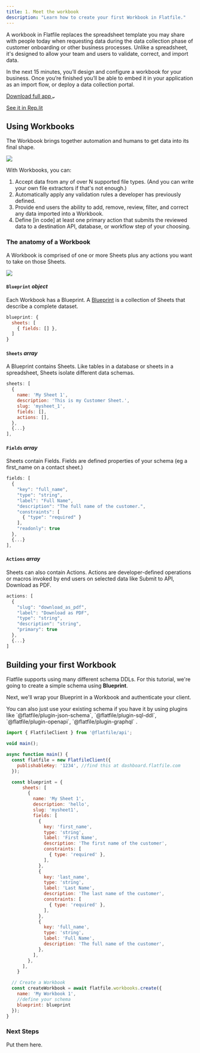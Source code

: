 ```yaml
---
title: 1. Meet the workbook
description: "Learn how to create your first Workbook in Flatfile."
---
```

A workbook in Flatfile replaces the spreadsheet template you may share 
with people today when requesting data during the data collection phase 
of customer onboarding or other business processes. Unlike a spreadsheet, 
it's designed to allow your team and users to validate, correct, and import data.


In the next 15 minutes, you’ll design and configure a workbook 
for your business. Once you’re finished you’ll be able to embed it in your application 
as an import flow, or deploy a data collection portal.



<a target="#hello" class="group px-4 py-1.5 relative inline-flex items-center rounded-full shadow-sm text-sm font-medium" 
href="#hello">
    <span class="absolute inset-0 bg-primary-dark rounded-full group-hover:opacity-[0.9]"></span>
    <span class="z-10 mr-2 text-white">Download full app</span>
    <svg width="6" height="3" class="h-2 overflow-visible -rotate-90 text-white" aria-hidden="true"><path d="M0 0L3 3L6 0" fill="none" stroke="currentColor" stroke-width="1.5" stroke-linecap="round"></path></svg>
</a>

<a href="https://stackblitz.com/edit/flatfile-typescript-sdk-pgxzgt?file=app.ts" class="font-medium hover:text-primary dark:hover:text-primary-light py-1.5 mx-4">See it in Rep.lit</a>


## Using Workbooks

The Workbook brings together automation and humans to get data into its final shape. 

<img src="../images/quickstart/workbook.png" caption="The Flatfile Workbook"/>

With Workbooks, you can:
1. Accept data from any of over N supported file types. (And you can write your own file extractors if that's not enough.)
2. Automatically apply any validation rules a developer has previously defined.
3. Provide end users the ability to add, remove, review, filter, and correct any data imported into a Workbook.
4. Define [in code] at least one primary action that submits the reviewed data to a destination API, database, or workflow step of your choosing.

### The anatomy of a Workbook
A Workbook is comprised of one or more Sheets plus any actions you want to take on those Sheets.

<img src="../images/quickstart/workbook_anatomy.png" caption="The anatomy of a Workbook"/>

#### `Blueprint` *object*
Each Workbook has a Blueprint. A <Tooltip tip="Learn more about Blueprint">[Blueprint](docs.com)</Tooltip> is a collection of Sheets that describe a complete dataset.

```jsx  
blueprint: {
  sheets: [
    { fields: [] },
  ]
}
```


#### `Sheets` *array*
A Blueprint contains Sheets. Like tables in a database or sheets in a spreadsheet, Sheets isolate different data schemas.

```jsx  
sheets: [
  {
    name: 'My Sheet 1',
    description: 'This is my Customer Sheet.',
    slug: 'mysheet_1',
    fields: [],
    actions: [],
  },
  {...}
],
```

#### `Fields` *array*
Sheets contain Fields. Fields are defined properties of your schema (eg a first_name on a contact sheet.)

```jsx  
fields: [
  {
    "key": "full_name",
    "type": "string",
    "label": "Full Name",
    "description": "The full name of the customer.",
    "constraints": [
      { "type": "required" }
    ],
    "readonly": true
  },
  {...}
],
```

#### `Actions` *array*
Sheets can also contain Actions. Actions are developer-defined operations or macros invoked by end users on selected data like Submit to API, Download as PDF.

```jsx  
actions: [
  {
    "slug": "download_as_pdf",
    "label": "Download as PDF",
    "type": "string",
    "description": "string",
    "primary": true
  },
  {...}
]
```
## Building your first Workbook

Flatfile supports using many different schema DDLs. For this tutorial, we're going to create a 
simple schema using <Tooltip tip="Learn more about Blueprint">**Blueprint**</Tooltip>.

Next, we'll wrap your Blueprint in a Workbook and <Tooltip tip="Learn more about authentication">authenticate your client</Tooltip>. 

<Info>
  You can also just use your existing schema if you have it by using plugins like 
  `@flatfile/plugin-json-schema`, `@flatfile/plugin-sql-ddl`, `@flatfile/plugin-openapi`, `@flatfile/plugin-graphql` .
</Info>

```jsx 
import { FlatfileClient } from '@flatfile/api';

void main();

async function main() {
  const flatfile = new FlatfileClient({
    publishableKey: '1234', //find this at dashboard.flatfile.com
  });

  const blueprint = {
      sheets: [
        {
          name: 'My Sheet 1',
          description: 'hello',
          slug: 'mysheet1',
          fields: [
            {
              key: 'first_name',
              type: 'string',
              label: 'First Name',
              description: 'The first name of the customer',
              constraints: [
                { type: 'required' },
              ],
            },
            {
              key: 'last_name',
              type: 'string',
              label: 'Last Name',
              description: 'The last name of the customer',
              constraints: [
                { type: 'required' },
              ],
            },
            {
              key: 'full_name',
              type: 'string',
              label: 'Full Name',
              description: 'The full name of the customer',
            },
          ],
        },
      ],
    }

  // Create a Workbook
  const createWorkbook = await flatfile.workbooks.create({
    name: 'My Workbook 1',
    //define your schema
    blueprint: blueprint
  });
}
```

### Next Steps
Put them here.
